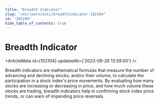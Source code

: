 ```yaml
---
title: "Breadth Indicator"
slug: "/en/learn/wiki/breadthindicator-102104"
id: "102104"
hide_table_of_contents: true
---
```



# Breadth Indicator

<ArticleMeta id={102104} updatedAt={'2023-09-26 13:59:00'} />
<div className='border-solid border-b border-t-0 my-4 border-[var(--ifm-color-gray-300)]' />

Breadth indicators are mathematical formulas that measure the number of advancing and declining stocks, and/or their volume, to calculate the participation in a stock index's price movements. By evaluating how many stocks are increasing or decreasing in price, and how much volume these stocks are trading, breadth indicators help in confirming stock index price trends, or can warn of impending price reversals.
